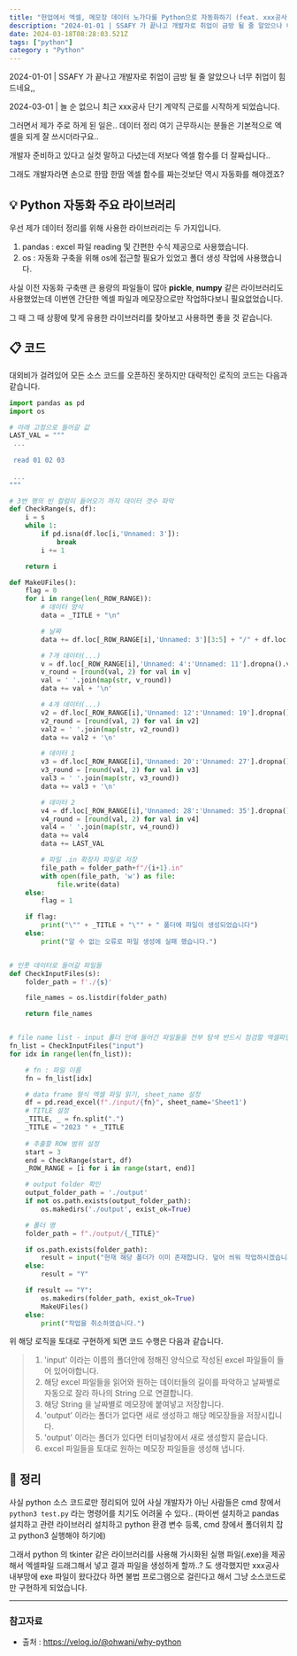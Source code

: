 ```yaml
---
title: "현업에서 엑셀, 메모장 데이터 노가다를 Python으로 자동화하기 (feat. xxx공사)"
description: "2024-01-01 | SSAFY 가 끝나고 개발자로 취업이 금방 될 줄 알았으나 너무 취업이 힘드네요,,2024-03-01 | 놀 순 없으니 최근 xxx공사 단기 계약직 근로를 시작하게 되었습니다.그러면서 제가 주로 하게 된 일은.. 데이터 정리 여기 근무하시는 분들"
date: 2024-03-18T08:28:03.521Z
tags: ["python"]
category : "Python"
---
```

2024-01-01 | SSAFY 가 끝나고 개발자로 취업이 금방 될 줄 알았으나 너무 취업이 힘드네요,,

2024-03-01 | 놀 순 없으니 최근 xxx공사 단기 계약직 근로를 시작하게 되었습니다.

그러면서 제가 주로 하게 된 일은.. 데이터 정리 여기 근무하시는 분들은 기본적으로 엑셀을 되게 잘 쓰시더라구요..

개발자 준비하고 있다고 실컷 말하고 다녔는데 저보다 엑셀 함수를 더 잘짜십니다..

그래도 개발자라면 손으로 한땀 한땀 엑셀 함수를 짜는것보단 역시 자동화를 해야겠죠?

## 💡 Python 자동화 주요 라이브러리
우선 제가 데이터 정리를 위해 사용한 라이브러리는 두 가지입니다.
1. pandas : excel 파일 reading 및 간편한 수식 제공으로 사용했습니다.
2. os : 자동화 구축을 위해 os에 접근할 필요가 있었고 폴더 생성 작업에 사용했습니다.

사실 이전 자동화 구축땐 큰 용량의 파일들이 많아 **pickle**, **numpy** 같은 라이브러리도 사용했었는데 이번엔 간단한 엑셀 파일과 메모장으로만 작업하다보니 필요없었습니다.

그 때 그 때 상황에 맞게 유용한 라이브러리를 찾아보고 사용하면 좋을 것 같습니다.

## 📋 코드
대외비가 걸려있어 모든 소스 코드를 오픈하진 못하지만 대략적인 로직의 코드는 다음과 같습니다.
```python
import pandas as pd
import os

# 아래 고정으로 들어갈 값
LAST_VAL = """
 ...
 
 read 01 02 03
 
 ...
"""

# 3번 행의 빈 컬럼이 들어오기 까지 데이터 갯수 파악
def CheckRange(s, df):
    i = s
    while 1:
        if pd.isna(df.loc[i,'Unnamed: 3']):
            break
        i += 1

    return i

def MakeUFiles():
    flag = 0
    for i in range(len(_ROW_RANGE)):
        # 데이터 양식
        data = _TITLE + "\n"

        # 날짜
        data += df.loc[_ROW_RANGE[i],'Unnamed: 3'][3:5] + "/" + df.loc[_ROW_RANGE[i],'Unnamed: 3'][6:8] + " " + df.loc[_ROW_RANGE[i],'Unnamed: 3'][9:11] + '\n'

        # 7개 데이터(...)
        v = df.loc[_ROW_RANGE[i],'Unnamed: 4':'Unnamed: 11'].dropna().values
        v_round = [round(val, 2) for val in v]
        val = ' '.join(map(str, v_round))
        data += val + '\n'

        # 4개 데이터(...)
        v2 = df.loc[_ROW_RANGE[i],'Unnamed: 12':'Unnamed: 19'].dropna().values
        v2_round = [round(val, 2) for val in v2]
        val2 = ' '.join(map(str, v2_round))
        data += val2 + '\n'

        # 데이터 1
        v3 = df.loc[_ROW_RANGE[i],'Unnamed: 20':'Unnamed: 27'].dropna().values
        v3_round = [round(val, 2) for val in v3]
        val3 = ' '.join(map(str, v3_round))
        data += val3 + '\n'

        # 데이터 2
        v4 = df.loc[_ROW_RANGE[i],'Unnamed: 28':'Unnamed: 35'].dropna().values
        v4_round = [round(val, 2) for val in v4]
        val4 = ' '.join(map(str, v4_round))
        data += val4
        data += LAST_VAL

        # 파일 .in 확장자 파일로 저장
        file_path = folder_path+f"/{i+1}.in"
        with open(file_path, 'w') as file:
            file.write(data)
    else:
        flag = 1

    if flag:
        print("\"" + _TITLE + "\"" + " 폴더에 파일이 생성되었습니다")
    else:
        print("알 수 없는 오류로 파일 생성에 실패 했습니다.")


# 인풋 데이터로 들어갈 파일들
def CheckInputFiles(s):
    folder_path = f'./{s}'

    file_names = os.listdir(folder_path)

    return file_names


# file name list - input 폴더 안에 들어간 파일들을 전부 탐색 반드시 점검할 엑셀파일만 넣을것.
fn_list = CheckInputFiles("input")
for idx in range(len(fn_list)):

    # fn : 파일 이름
    fn = fn_list[idx]

    # data frame 형식 엑셀 파일 읽기, sheet_name 설정
    df = pd.read_excel(f"./input/{fn}", sheet_name='Sheet1')
    # TITLE 설정
    _TITLE, _ = fn.split(".")
    _TITLE = "2023 " + _TITLE
    
    # 추출할 ROW 범위 설정
    start = 3
    end = CheckRange(start, df)
    _ROW_RANGE = [i for i in range(start, end)]

    # output folder 확인
    output_folder_path = './output'
    if not os.path.exists(output_folder_path):
        os.makedirs('./output', exist_ok=True)

    # 폴더 명
    folder_path = f"./output/{_TITLE}"

    if os.path.exists(folder_path):
        result = input("현재 해당 폴더가 이미 존재합니다. 덮어 씌워 작업하시겠습니까? (Y/N)")
    else:
        result = "Y"

    if result == "Y":
        os.makedirs(folder_path, exist_ok=True)
        MakeUFiles()
    else:
        print("작업을 취소하였습니다.")

```

위 해당 로직을 토대로 구현하게 되면 코드 수행은 다음과 같습니다.
> 1. 'input' 이라는 이름의 폴더안에 정해진 양식으로 작성된 excel 파일들이 들어 있어야합니다.
> 2. 해당 excel 파일들을 읽어와 원하는 데이터들의 길이를 파악하고 날짜별로 자동으로 잘라 하나의 String 으로 연결합니다.
> 3. 해당 String 을 날짜별로 메모장에 붙여넣고 저장합니다.
> 4. 'output' 이라는 폴더가 없다면 새로 생성하고 해당 메모장들을 저장시킵니다.
> 5. 'output' 이라는 폴더가 있다면 터미널창에서 새로 생성할지 묻습니다.
> 6. excel 파일들을 토대로 원하는 메모장 파일들을 생성해 냅니다.

## 👀 정리

사실 python 소스 코드로만 정리되어 있어 사실 개발자가 아닌 사람들은 cmd 창에서 ```python3 test.py``` 라는 명령어를 치기도 어려울 수 있다.. (파이썬 설치하고 pandas 설치하고 관련 라이브러리 설치하고 python 환경 변수 등록, cmd 창에서 폴더위치 잡고 python3 실행해야 하기에)

그래서 python 의 tkinter 같은 라이브러리를 사용해 가시화된 실행 파일(.exe)을 제공해서 엑셀파일 드래그해서 넣고 결과 파일을 생성하게 할까..? 도 생각했지만 xxx공사 내부망에 exe 파일이 왔다갔다 하면 불법 프로그램으로 걸린다고 해서 그냥 소스코드로만 구현하게 되었습니다.

---
### 참고자료

- 출처 : https://velog.io/@ohwani/why-python